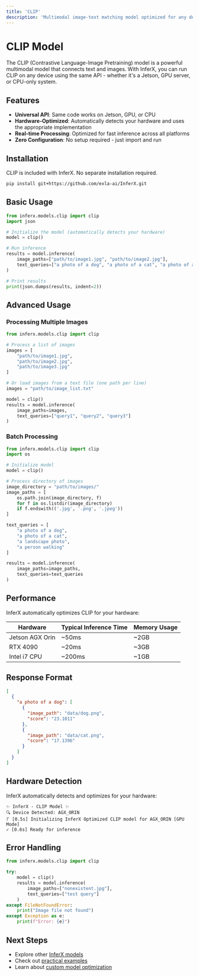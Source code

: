 ```yaml
---
title: 'CLIP'
description: 'Multimodal image-text matching model optimized for any device'
---
```


# CLIP Model

The CLIP (Contrastive Language-Image Pretraining) model is a powerful multimodal model that connects text and images. With InferX, you can run CLIP on any device using the same API - whether it's a Jetson, GPU server, or CPU-only system.

## Features

- **Universal API**: Same code works on Jetson, GPU, or CPU
- **Hardware-Optimized**: Automatically detects your hardware and uses the appropriate implementation
- **Real-time Processing**: Optimized for fast inference across all platforms
- **Zero Configuration**: No setup required - just import and run

## Installation

CLIP is included with InferX. No separate installation required.

```bash
pip install git+https://github.com/exla-ai/InferX.git
```

## Basic Usage

```python
from inferx.models.clip import clip
import json

# Initialize the model (automatically detects your hardware)
model = clip()

# Run inference
results = model.inference(
    image_paths=["path/to/image1.jpg", "path/to/image2.jpg"],
    text_queries=["a photo of a dog", "a photo of a cat", "a photo of a bird"]
)

# Print results
print(json.dumps(results, indent=2))
```

## Advanced Usage

### Processing Multiple Images

```python
from inferx.models.clip import clip

# Process a list of images
images = [
    "path/to/image1.jpg",
    "path/to/image2.jpg",
    "path/to/image3.jpg"
]

# Or load images from a text file (one path per line)
images = "path/to/image_list.txt"

model = clip()
results = model.inference(
    image_paths=images,
    text_queries=["query1", "query2", "query3"]
)
```

### Batch Processing

```python
from inferx.models.clip import clip
import os

# Initialize model
model = clip()

# Process directory of images
image_directory = "path/to/images/"
image_paths = [
    os.path.join(image_directory, f) 
    for f in os.listdir(image_directory) 
    if f.endswith(('.jpg', '.png', '.jpeg'))
]

text_queries = [
    "a photo of a dog",
    "a photo of a cat", 
    "a landscape photo",
    "a person walking"
]

results = model.inference(
    image_paths=image_paths,
    text_queries=text_queries
)
```

## Performance

InferX automatically optimizes CLIP for your hardware:

| Hardware | Typical Inference Time | Memory Usage |
|----------|------------------------|--------------|
| Jetson AGX Orin | ~50ms | ~2GB |
| RTX 4090 | ~20ms | ~3GB |
| Intel i7 CPU | ~200ms | ~1GB |

## Response Format

```json
[
  {
    "a photo of a dog": [
      {
        "image_path": "data/dog.png",
        "score": "23.1011"
      },
      {
        "image_path": "data/cat.png",
        "score": "17.1396"
      }
    ]
  }
]
```

## Hardware Detection

InferX automatically detects and optimizes for your hardware:

```
✨ InferX - CLIP Model ✨
🔍 Device Detected: AGX_ORIN
⠏ [0.5s] Initializing InferX Optimized CLIP model for AGX_ORIN [GPU Mode]
✓ [0.6s] Ready for inference
```

## Error Handling

```python
from inferx.models.clip import clip

try:
    model = clip()
    results = model.inference(
        image_paths=["nonexistent.jpg"],
        text_queries=["test query"]
    )
except FileNotFoundError:
    print("Image file not found")
except Exception as e:
    print(f"Error: {e}")
```

## Next Steps

- Explore other [InferX models](/models)
- Check out [practical examples](https://github.com/exla-ai/InferX-examples/tree/main/clip)
- Learn about [custom model optimization](/models/custom-models/overview) 